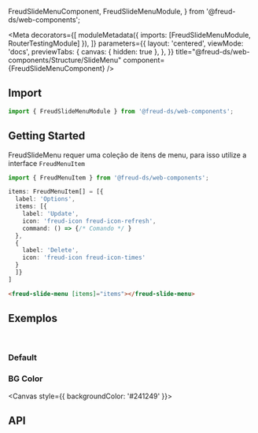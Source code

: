   FreudSlideMenuComponent,
  FreudSlideMenuModule,
} from '@freud-ds/web-components';

<Meta
  decorators={[
    moduleMetadata({ imports: [FreudSlideMenuModule, RouterTestingModule] }),
  ]}
  parameters={{
    layout: 'centered',
    viewMode: 'docs',
    previewTabs: {
      canvas: { hidden: true },
    },
  }}
  title="@freud-ds/web-components/Structure/SlideMenu"
  component={FreudSlideMenuComponent}
/>

<FreudHeaderComponent
  title="SlideMenu"
  description="SlideMenu exibe submenus com animação de slides."
/>

## <a id="importing"></a>Import

```ts
import { FreudSlideMenuModule } from '@freud-ds/web-components';
```

## Getting Started

FreudSlideMenu requer uma coleção de itens de menu, para isso utilize a interface `FreudMenuItem`

```ts
import { FreudMenuItem } from '@freud-ds/web-components';

items: FreudMenuItem[] = [{
  label: 'Options',
  items: [{
    label: 'Update',
    icon: 'freud-icon freud-icon-refresh',
    command: () => {/* Comando */ }
  },
  {
    label: 'Delete',
    icon: 'freud-icon freud-icon-times'
  }
  ]}
]
```

```html
<freud-slide-menu [items]="items"></freud-slide-menu>
```

## <a id="exemplos"></a>Exemplos

<br />

### Default

<Canvas>
  <Story story={Default} />
</Canvas>

### BG Color

<Canvas style={{ backgroundColor: '#241249' }}>
  <Story story={BGColor} />
</Canvas>

## <a id="api"></a>API

<ArgTypes of={FreudSlideMenuComponent} />
